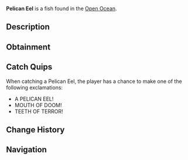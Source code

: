 {{FishInfobox
|image          = Pelican Eel.png
|rarity         = Mythical
|sea            = Second Sea
|location       = [[Open Ocean]]
|sublocation    = 
|sources        = Fishing Rod
|radar_location = 
|prog_speed     = -68
|xp             = 1350
|weather        = Rain
|time           = Day
|season         = Spring
|bait           = Mist Worms
|base_weight    = 6000
|base_value     = 2650
|weight_range   = 3500
|base_chance    = 12
|base_resil     = 10
}}
'''Pelican Eel''' is a {{Rarity|Mythical}} fish found in the [[Open Ocean]].

== Description ==
{{Description|A deadly blue eel with a giant mouth and sharp teeth, swallowing the ocean whole.|Bestiary Entry}}

== Obtainment ==
{{Description|It gulps where the rain pours deep.|Bestiary Hint}}
{{Fish Availability|
Open Ocean
Open Ocean/Sea Leviathan
|top_rods      = 
Free Spirit Rod\27676.32\67767.9;
Leviathan's Fang Rod\21042.78\45752.46;
Egg Rod\21032.64\58211.59;
Azure Of Lagoon\20474.06\52795.52;
Great Dreamer Rod\19633.15\54646.38;
Steady Rod\18732.67\26807.04;
Krampus's Rod\18128.63\24703.44;
Blazebringer Rod\19628.3\55496.92;
Destiny Rod\13171.6\36330.94;
Trident Rod\19514.55\43952.88;
Ethereal Prism Rod\14327.18\39213.09;
Seraphic Rod\14214.46\39146.22;
No-Life Rod\13967.27\36912.01;
Challenger's Rod\13282.26\35853.02;
Rod Of The Forgotten Fang\12860\35489.95;
Rod Of The Exalted One\12597.9\35258.67;
Rod Of The Depths\12174.56\33301.72;
Depthseeker Rod\12104.94\31552.47;
Volcanic Rod\11766.04\31374.72;
Avalanche Rod\11748.78\30522.35;
Zeus Rod\11598.04\30926.76
|recommended   = Free Spirit Rod
}}

== Catch Quips ==
When catching a Pelican Eel, the player has a chance to make one of the following exclamations:
* A PELICAN EEL!
* MOUTH OF DOOM!
* TEETH OF TERROR!

== Change History ==
{{Change History|{{subst:Current Version}}}}

== Navigation ==
{{Fish Navbox|Open Ocean}}